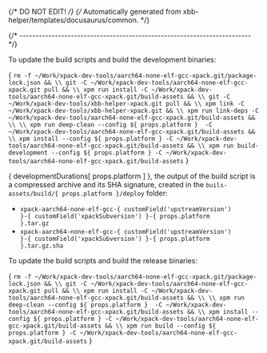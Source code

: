 {/* DO NOT EDIT! */}
{/* Automatically generated from xbb-helper/templates/docusaurus/common. */}




{/* ------------------------------------------------------------------------ */}

To update the build scripts and build the development binaries:

<CodeBlock language="sh"> {
`rm -f ~/Work/xpack-dev-tools/aarch64-none-elf-gcc-xpack.git/package-lock.json && \\
git -C ~/Work/xpack-dev-tools/aarch64-none-elf-gcc-xpack.git pull && \\
xpm run install -C ~/Work/xpack-dev-tools/aarch64-none-elf-gcc-xpack.git/build-assets && \\
git -C ~/Work/xpack-dev-tools/xbb-helper-xpack.git pull && \\
xpm link -C ~/Work/xpack-dev-tools/xbb-helper-xpack.git && \\
xpm run link-deps -C ~/Work/xpack-dev-tools/aarch64-none-elf-gcc-xpack.git/build-assets && \\
\\
xpm run deep-clean --config ${ props.platform }  -C ~/Work/xpack-dev-tools/aarch64-none-elf-gcc-xpack.git/build-assets && \\
xpm install --config ${ props.platform } -C ~/Work/xpack-dev-tools/aarch64-none-elf-gcc-xpack.git/build-assets && \\
xpm run build-development --config ${ props.platform } -C ~/Work/xpack-dev-tools/aarch64-none-elf-gcc-xpack.git/build-assets`
} </CodeBlock>

{ developmentDurations[ props.platform ] }, the output of the build script is a compressed
archive and its SHA signature, created in
the <code>buils-assets/build/{ props.platform }/deploy</code> folder:

* <code>xpack-aarch64-none-elf-gcc-{ customField('upstreamVersion') }-{ customField('xpackSubversion') }-{ props.platform }.tar.gz</code>
* <code>xpack-aarch64-none-elf-gcc-{ customField('upstreamVersion') }-{ customField('xpackSubversion') }-{ props.platform }.tar.gz.sha</code>

To update the build scripts and build the release binaries:

<CodeBlock language="sh"> {
`rm -f ~/Work/xpack-dev-tools/aarch64-none-elf-gcc-xpack.git/package-lock.json && \\
git -C ~/Work/xpack-dev-tools/aarch64-none-elf-gcc-xpack.git pull && \\
xpm run install -C ~/Work/xpack-dev-tools/aarch64-none-elf-gcc-xpack.git/build-assets && \\
\\
xpm run deep-clean --config ${ props.platform }  -C ~/Work/xpack-dev-tools/aarch64-none-elf-gcc-xpack.git/build-assets && \\
xpm install --config ${ props.platform } -C ~/Work/xpack-dev-tools/aarch64-none-elf-gcc-xpack.git/build-assets && \\
xpm run build --config ${ props.platform } -C ~/Work/xpack-dev-tools/aarch64-none-elf-gcc-xpack.git/build-assets`
} </CodeBlock>
